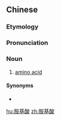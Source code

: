 ==Chinese==
{{zh-forms|type=21}}
{{wikipedia|lang=zh}}

===Etymology===
{{zh-compound|胺基|酸|amino group|acid}}

===Pronunciation===
{{zh-pron
|m=胺jīsuān
|c=on1 gei1 syun1,on3 gei1 syun1
|cat=n
}}

===Noun===
{{zh-noun}}

# {{lb|zh|Taiwan|biochemistry}} [[amino acid]]

====Synonyms====
* {{zh-l|氨基酸}}

[[hu:胺基酸]]
[[zh:胺基酸]]
